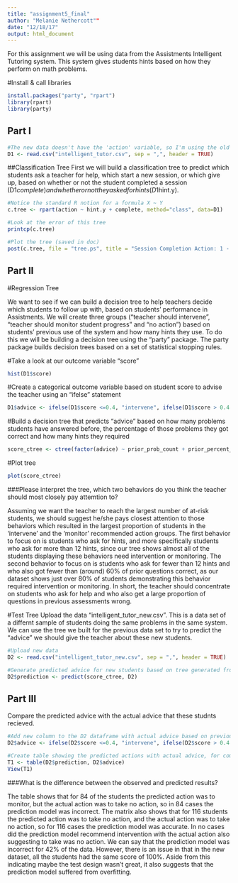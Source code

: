 ```yaml
---
title: "assignment5_final"
author: "Melanie Nethercott""
date: "12/18/17"
output: html_document
---
```

For this assignment we will be using data from the Assistments Intelligent Tutoring system. This system gives students hints based on how they perform on math problems. 

#Install & call libraries
```r
install.packages("party", "rpart")
library(rpart)
library(party)
```

## Part I
```r
#The new data doesn't have the 'action' variable, so I'm using the old data for creating and plotting the classification tree.
D1 <- read.csv("intelligent_tutor.csv", sep = ",", header = TRUE)
```

##Classification Tree
First we will build a classification tree to predict which students ask a teacher for help, which start a new session, or which give up, based on whether or not the student completed a session (D1$complete) and whether or not they asked for hints (D1$hint.y). 
```r
#Notice the standard R notion for a formula X ~ Y
c.tree <- rpart(action ~ hint.y + complete, method="class", data=D1) 

#Look at the error of this tree
printcp(c.tree)

#Plot the tree (saved in doc)
post(c.tree, file = "tree.ps", title = "Session Completion Action: 1 - Ask teacher, 2 - Start new session, 3 - Give up")
```

## Part II

#Regression Tree

We want to see if we can build a decision tree to help teachers decide which students to follow up with, based on students' performance in Assistments. We will create three groups ("teacher should intervene", "teacher should monitor student progress" and "no action") based on students' previous use of the system and how many hints they use. To do this we will be building a decision tree using the "party" package. The party package builds decision trees based on a set of statistical stopping rules.

#Take a look at our outcome variable "score"
```r
hist(D1$score)
```

#Create a categorical outcome variable based on student score to advise the teacher using an "ifelse" statement
```r
D1$advice <- ifelse(D1$score <=0.4, "intervene", ifelse(D1$score > 0.4 & D1$score <=0.8, "monitor", "no action"))
```

#Build a decision tree that predicts "advice" based on how many problems students have answered before, the percentage of those problems they got correct and how many hints they required
```r
score_ctree <- ctree(factor(advice) ~ prior_prob_count + prior_percent_correct + hints, D1)
```

#Plot tree
```r
plot(score_ctree)
```

###Please interpret the tree, which two behaviors do you think the teacher should most closely pay attemtion to?

Assuming we want the teacher to reach the largest number of at-risk students, we should suggest he/she pays closest attention to those behaviors which resulted in the largest proportion of students in the 'intervene' and the 'monitor' recommended action groups. The first behavior to focus on is students who ask for hints, and more specifically students who ask for more than 12 hints, since our tree shows almost all of the students displaying these behaviors need intervention or monitoring. The second behavior to focus on is students who ask for fewer than 12 hints and who also got fewer than (around) 60% of prior questions correct, as our dataset shows just over 80% of students demonstrating this behavior required intervention or monitoring. In short, the teacher should concentrate on students who ask for help and who also get a large proportion of questions in previous assessments wrong.

#Test Tree
Upload the data "intelligent_tutor_new.csv". This is a data set of a differnt sample of students doing the same problems in the same system. We can use the tree we built for the previous data set to try to predict the "advice" we should give the teacher about these new students. 

```r
#Upload new data
D2 <- read.csv("intelligent_tutor_new.csv", sep = ",", header = TRUE)

#Generate predicted advice for new students based on tree generated from old students
D2$prediction <- predict(score_ctree, D2)
``` 

## Part III
Compare the predicted advice with the actual advice that these studnts recieved. 
```r
#Add new column to the D2 dataframe with actual advice based on previous thresholds. 
D2$advice <- ifelse(D2$score <=0.4, "intervene", ifelse(D2$score > 0.4 & D2$score <=0.8, "monitor", "no action"))

#Create table showing the predicted actions with actual advice, for comparison.
T1 <- table(D2$prediction, D2$advice)
View(T1)
```
###What is the difference between the observed and predicted results?

The table shows that for 84 of the students the predicted action was to monitor, but the actual action was to take no action, so in 84 cases the prediction model was incorrect. The matrix also shows that for 116 students the predicted action was to take no action, and the actual action was to take no action, so for 116 cases the prediction model was accurate. In no cases did the prediction model recommend intervention with the actual action also suggesting to take was no action. We can say that the prediction model was incorrect for 42% of the data. However, there is an issue in that in the new dataset, all the students had the same score of 100%. Aside from this indicating maybe the test design wasn't great, it also suggests that the prediction model suffered from overfitting.

